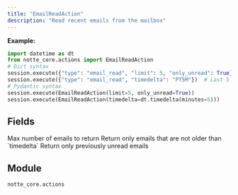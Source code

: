 ```yaml
---
title: "EmailReadAction"
description: "Read recent emails from the mailbox"
---
```




**Example:**
```python
import datetime as dt
from notte_core.actions import EmailReadAction
# Dict syntax
session.execute({"type": "email_read", "limit": 5, "only_unread": True})
session.execute({"type": "email_read", "timedelta": "PT5M"})  # Last 5 minutes
# Pydantic syntax
session.execute(EmailReadAction(limit=5, only_unread=True))
session.execute(EmailReadAction(timedelta=dt.timedelta(minutes=5)))
```

## Fields

<ParamField path="type" type="Literal['email_read']" default="email_read">
</ParamField>

<ParamField path="category" type="str" default="Special Browser Actions">
</ParamField>

<ParamField path="description" type="str" default="Read recent emails from the mailbox.">
</ParamField>

<ParamField path="limit" type="int" default="10">
  Max number of emails to return
</ParamField>

<ParamField path="timedelta" type="UnionType[timedelta, None]" default="0:05:00">
  Return only emails that are not older than `timedelta`
</ParamField>

<ParamField path="only_unread" type="bool" default="True">
  Return only previously unread emails
</ParamField>


## Module

`notte_core.actions`
